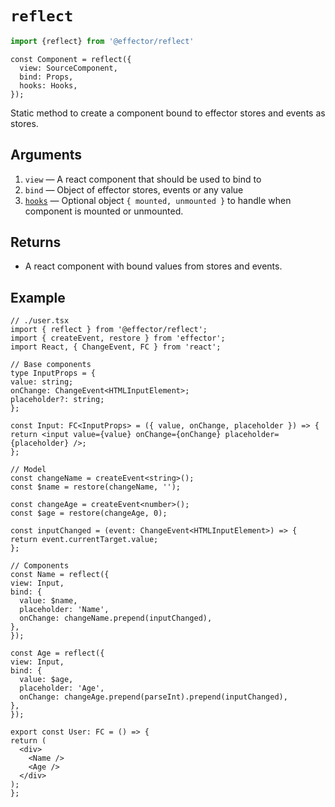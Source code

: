 
# `reflect`

```ts
import {reflect} from '@effector/reflect'
```

```tsx
const Component = reflect({
  view: SourceComponent,
  bind: Props,
  hooks: Hooks,
});
```

Static method to create a component bound to effector stores and events as stores.

## Arguments

1. `view` — A react component that should be used to bind to
1. `bind` — Object of effector stores, events or any value
1. [`hooks`](/docs/hooks) — Optional object `{ mounted, unmounted }` to handle when component is mounted or unmounted.

## Returns

- A react component with bound values from stores and events.

## Example

  ```tsx
// ./user.tsx
import { reflect } from '@effector/reflect';
import { createEvent, restore } from 'effector';
import React, { ChangeEvent, FC } from 'react';

// Base components
type InputProps = {
  value: string;
  onChange: ChangeEvent<HTMLInputElement>;
  placeholder?: string;
};

const Input: FC<InputProps> = ({ value, onChange, placeholder }) => {
  return <input value={value} onChange={onChange} placeholder={placeholder} />;
};

// Model
const changeName = createEvent<string>();
const $name = restore(changeName, '');

const changeAge = createEvent<number>();
const $age = restore(changeAge, 0);

const inputChanged = (event: ChangeEvent<HTMLInputElement>) => {
  return event.currentTarget.value;
};

// Components
const Name = reflect({
  view: Input,
  bind: {
    value: $name,
    placeholder: 'Name',
    onChange: changeName.prepend(inputChanged),
  },
});

const Age = reflect({
  view: Input,
  bind: {
    value: $age,
    placeholder: 'Age',
    onChange: changeAge.prepend(parseInt).prepend(inputChanged),
  },
});

export const User: FC = () => {
  return (
    <div>
      <Name />
      <Age />
    </div>
  );
};
```
